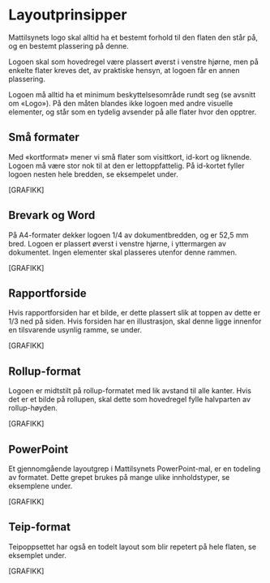 
<Meta title="Profilering/Layout" />

# Layoutprinsipper

Mattilsynets logo skal alltid ha et bestemt forhold til den flaten den står på, og en bestemt plassering på denne.

Logoen skal som hovedregel være plassert øverst i venstre hjørne, men på enkelte flater kreves det, av praktiske hensyn, at logoen får en annen plassering.

Logoen må alltid ha et minimum beskyttelsesområde rundt seg (se avsnitt om «Logo»). På den måten blandes ikke logoen med andre visuelle elementer, og står som en tydelig avsender på alle flater hvor den opptrer.

## Små formater
Med «kortformat» mener vi små flater som visittkort, id-kort og liknende. Logoen må være stor nok til at den er lettoppfattelig. På id-kortet fyller logoen nesten hele bredden, se eksempelet under.

[GRAFIKK]

## Brevark og Word
På A4-formater dekker logoen 1/4 av dokumentbredden, og er 52,5 mm bred. Logoen er plassert øverst i venstre hjørne, i yttermargen av dokumentet. Ingen elementer skal plasseres utenfor denne rammen. 

[GRAFIKK]

## Rapportforside
Hvis rapportforsiden har et bilde, er dette plassert slik at toppen av dette er 1/3 ned på siden. Hvis forsiden har en illustrasjon, skal denne ligge innenfor en tilsvarende usynlig ramme, se under.

[GRAFIKK]

## Rollup-format
Logoen er midtstilt på rollup-formatet med lik avstand til alle kanter. Hvis det er et bilde på rollupen, skal dette som hovedregel fylle halvparten av rollup-høyden.

[GRAFIKK]

## PowerPoint
Et gjennomgående layoutgrep i Mattilsynets PowerPoint-mal, er en todeling av formatet. Dette grepet brukes på mange ulike innholdstyper, se eksemplene under.

[GRAFIKK]

## Teip-format
Teipoppsettet har også en todelt layout som blir repetert på hele flaten, se eksemplet under.

[GRAFIKK]